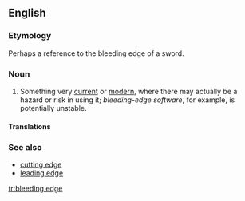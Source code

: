==English==
{{wikipedia}}

===Etymology===
Perhaps a reference to the bleeding edge of a sword.

===Noun===
{{en-noun|head=[[bleeding]] [[edge]]}}

# {{context|idiomatic|lang=en}} Something very [[current]] or [[modern]], where there may actually be a hazard or risk in using it; ''bleeding-edge software'', for example, is potentially unstable.

====Translations====
{{trans-top|so very current that there might be a hazard in using it}}
{{trans-mid}}
{{trans-bottom}}

===See also===
* [[cutting edge]]
* [[leading edge]]

[[tr:bleeding edge]]